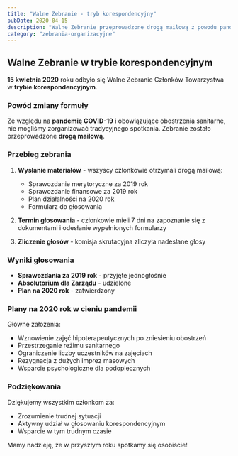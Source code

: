 ```yaml
---
title: "Walne Zebranie - tryb korespondencyjny"
pubDate: 2020-04-15
description: "Walne Zebranie przeprowadzone drogą mailową z powodu pandemii COVID-19."
category: "zebrania-organizacyjne"
---
```


## Walne Zebranie w trybie korespondencyjnym

**15 kwietnia 2020** roku odbyło się Walne Zebranie Członków Towarzystwa w **trybie korespondencyjnym**.

### Powód zmiany formuły

Ze względu na **pandemię COVID-19** i obowiązujące obostrzenia sanitarne, nie mogliśmy zorganizować tradycyjnego spotkania. Zebranie zostało przeprowadzone **drogą mailową**.

### Przebieg zebrania

1. **Wysłanie materiałów** - wszyscy członkowie otrzymali drogą mailową:
   - Sprawozdanie merytoryczne za 2019 rok
   - Sprawozdanie finansowe za 2019 rok
   - Plan działalności na 2020 rok
   - Formularz do głosowania

2. **Termin głosowania** - członkowie mieli 7 dni na zapoznanie się z dokumentami i odesłanie wypełnionych formularzy

3. **Zliczenie głosów** - komisja skrutacyjna zliczyła nadesłane głosy

### Wyniki głosowania

- **Sprawozdania za 2019 rok** - przyjęte jednogłośnie
- **Absolutorium dla Zarządu** - udzielone
- **Plan na 2020 rok** - zatwierdzony

### Plany na 2020 rok w cieniu pandemii

Główne założenia:
- Wznowienie zajęć hipoterapeutycznych po zniesieniu obostrzeń
- Przestrzeganie reżimu sanitarnego
- Ograniczenie liczby uczestników na zajęciach
- Rezygnacja z dużych imprez masowych
- Wsparcie psychologiczne dla podopiecznych

### Podziękowania

Dziękujemy wszystkim członkom za:
- Zrozumienie trudnej sytuacji
- Aktywny udział w głosowaniu korespondencyjnym
- Wsparcie w tym trudnym czasie

Mamy nadzieję, że w przyszłym roku spotkamy się osobiście!